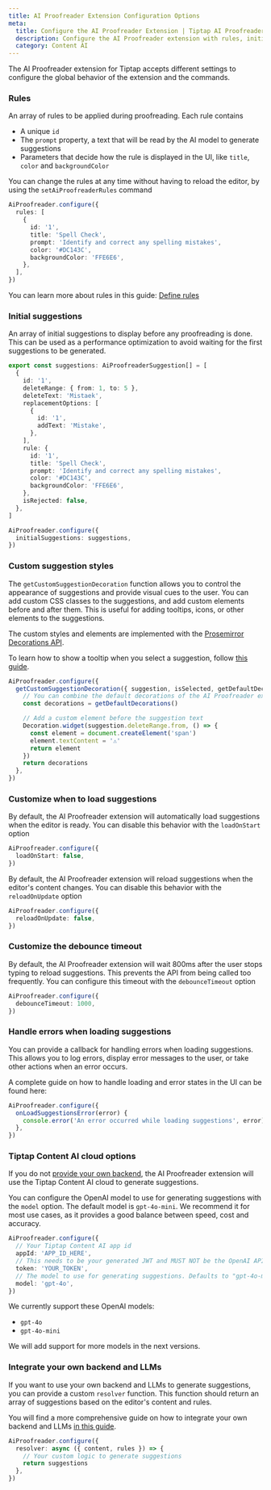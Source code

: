 ```yaml
---
title: AI Proofreader Extension Configuration Options
meta:
  title: Configure the AI Proofreader Extension | Tiptap AI Proofreader
  description: Configure the AI Proofreader extension with rules, initial suggestions, and custom styles.
  category: Content AI
---
```


The AI Proofreader extension for Tiptap accepts different settings to configure the global behavior of the extension and the commands.

### Rules

An array of rules to be applied during proofreading. Each rule contains

- A unique `id`
- The `prompt` property, a text that will be read by the AI model to generate suggestions
- Parameters that decide how the rule is displayed in the UI, like `title`, `color` and `backgroundColor`

You can change the rules at any time without having to reload the editor, by using the `setAiProofreaderRules` command

```ts
AiProofreader.configure({
  rules: [
    {
      id: '1',
      title: 'Spell Check',
      prompt: 'Identify and correct any spelling mistakes',
      color: '#DC143C',
      backgroundColor: 'FFE6E6',
    },
  ],
})
```

You can learn more about rules in this guide: [Define rules](/content-ai/extensions/ai-proofreader/features/define-rules)

### Initial suggestions

An array of initial suggestions to display before any proofreading is done. This can be used as a performance optimization to avoid waiting for the first suggestions to be generated.

```ts
export const suggestions: AiProofreaderSuggestion[] = [
  {
    id: '1',
    deleteRange: { from: 1, to: 5 },
    deleteText: 'Mistaek',
    replacementOptions: [
      {
        id: '1',
        addText: 'Mistake',
      },
    ],
    rule: {
      id: '1',
      title: 'Spell Check',
      prompt: 'Identify and correct any spelling mistakes',
      color: '#DC143C',
      backgroundColor: 'FFE6E6',
    },
    isRejected: false,
  },
]

AiProofreader.configure({
  initialSuggestions: suggestions,
})
```

### Custom suggestion styles

The `getCustomSuggestionDecoration` function allows you to control the appearance of suggestions and provide visual cues to the user. You can add custom CSS classes to the suggestions, and add custom elements before and after them. This is useful for adding tooltips, icons, or other elements to the suggestions.

The custom styles and elements are implemented with the [Prosemirror Decorations API](https://prosemirror.net/docs/ref/#view.Decorations).

To learn how to show a tooltip when you select a suggestion, follow [this guide](/content-ai/extensions/ai-proofreader/features/display-suggestions).

```ts
AiProofreader.configure({
  getCustomSuggestionDecoration({ suggestion, isSelected, getDefaultDecorations }) {
    // You can combine the default decorations of the AI Proofreader extension with your custom ones
    const decorations = getDefaultDecorations()

    // Add a custom element before the suggestion text
    Decoration.widget(suggestion.deleteRange.from, () => {
      const element = document.createElement('span')
      element.textContent = '⚠️'
      return element
    })
    return decorations
  },
})
```

### Customize when to load suggestions

By default, the AI Proofreader extension will automatically load suggestions when the editor is ready. You can disable this behavior with the `loadOnStart` option

```ts
AiProofreader.configure({
  loadOnStart: false,
})
```

By default, the AI Proofreader extension will reload suggestions when the editor's content changes. You can disable this behavior with the `reloadOnUpdate` option

```ts
AiProofreader.configure({
  reloadOnUpdate: false,
})
```

### Customize the debounce timeout

By default, the AI Proofreader extension will wait 800ms after the user stops typing to reload suggestions. This prevents the API from being called too frequently. You can configure this timeout with the `debounceTimeout` option

```ts
AiProofreader.configure({
  debounceTimeout: 1000,
})
```

### Handle errors when loading suggestions

You can provide a callback for handling errors when loading suggestions. This allows you to log errors, display error messages to the user, or take other actions when an error occurs.

A complete guide on how to handle loading and error states in the UI can be found here:

```ts
AiProofreader.configure({
  onLoadSuggestionsError(error) {
    console.error('An error occurred while loading suggestions', error)
  },
})
```

### Tiptap Content AI cloud options

If you do not [provide your own backend](/content-ai/extensions/ai-proofreader/integrate-your-own-llms), the AI Proofreader extension will use the Tiptap Content AI cloud to generate suggestions.

You can configure the OpenAI model to use for generating suggestions with the `model` option. The default model is `gpt-4o-mini`. We recommend it for most use cases,
as it provides a good balance between speed, cost and accuracy.

```ts
AiProofreader.configure({
  // Your Tiptap Content AI app id
  appId: 'APP_ID_HERE',
  // This needs to be your generated JWT and MUST NOT be the OpenAI API key!
  token: 'YOUR_TOKEN',
  // The model to use for generating suggestions. Defaults to "gpt-4o-mini"
  model: 'gpt-4o',
})
```

We currently support these OpenAI models:

- `gpt-4o`
- `gpt-4o-mini`

We will add support for more models in the next versions.

### Integrate your own backend and LLMs

If you want to use your own backend and LLMs to generate suggestions, you can provide a custom `resolver` function. This function should return an array of suggestions based on the editor's content and rules.

You will find a more comprehensive guide on how to integrate your own backend and LLMs [in this guide](/content-ai/extensions/ai-proofreader/integrate-your-own-llms).

```ts
AiProofreader.configure({
  resolver: async ({ content, rules }) => {
    // Your custom logic to generate suggestions
    return suggestions
  },
})
```
